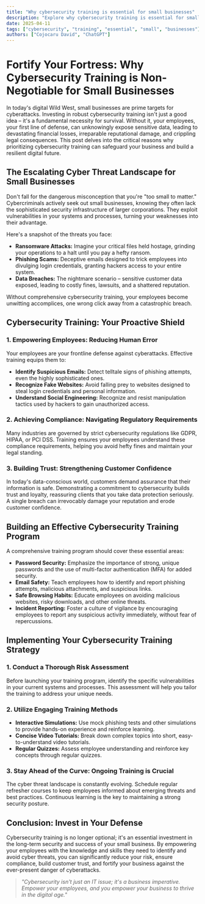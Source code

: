 ```yaml
---
title: "Why cybersecurity training is essential for small businesses"
description: "Explore why cybersecurity training is essential for small businesses in this detailed guide, offering insights, strategies, and practical tips to enhance your understanding and application of the topic."
date: 2025-04-11
tags: ["cybersecurity", "training", "essential", "small", "businesses"]
authors: ["Cojocaru David", "ChatGPT"]
---
```


# Fortify Your Fortress: Why Cybersecurity Training is Non-Negotiable for Small Businesses

In today's digital Wild West, small businesses are prime targets for cyberattacks. Investing in robust cybersecurity training isn't just a good idea – it's a fundamental necessity for survival. Without it, your employees, your first line of defense, can unknowingly expose sensitive data, leading to devastating financial losses, irreparable reputational damage, and crippling legal consequences. This post delves into the critical reasons why prioritizing cybersecurity training can safeguard your business and build a resilient digital future.

## The Escalating Cyber Threat Landscape for Small Businesses

Don't fall for the dangerous misconception that you're "too small to matter." Cybercriminals actively seek out small businesses, knowing they often lack the sophisticated security infrastructure of larger corporations. They exploit vulnerabilities in your systems and processes, turning your weaknesses into their advantage.

Here's a snapshot of the threats you face:

- **Ransomware Attacks:** Imagine your critical files held hostage, grinding your operations to a halt until you pay a hefty ransom.
- **Phishing Scams:** Deceptive emails designed to trick employees into divulging login credentials, granting hackers access to your entire system.
- **Data Breaches:** The nightmare scenario – sensitive customer data exposed, leading to costly fines, lawsuits, and a shattered reputation.

Without comprehensive cybersecurity training, your employees become unwitting accomplices, one wrong click away from a catastrophic breach.

## Cybersecurity Training: Your Proactive Shield

### 1. Empowering Employees: Reducing Human Error

Your employees are your frontline defense against cyberattacks. Effective training equips them to:

- **Identify Suspicious Emails:** Detect telltale signs of phishing attempts, even the highly sophisticated ones.
- **Recognize Fake Websites:** Avoid falling prey to websites designed to steal login credentials and personal information.
- **Understand Social Engineering:** Recognize and resist manipulation tactics used by hackers to gain unauthorized access.

### 2. Achieving Compliance: Navigating Regulatory Requirements

Many industries are governed by strict cybersecurity regulations like GDPR, HIPAA, or PCI DSS. Training ensures your employees understand these compliance requirements, helping you avoid hefty fines and maintain your legal standing.

### 3. Building Trust: Strengthening Customer Confidence

In today's data-conscious world, customers demand assurance that their information is safe. Demonstrating a commitment to cybersecurity builds trust and loyalty, reassuring clients that you take data protection seriously. A single breach can irrevocably damage your reputation and erode customer confidence.

## Building an Effective Cybersecurity Training Program

A comprehensive training program should cover these essential areas:

- **Password Security:** Emphasize the importance of strong, unique passwords and the use of multi-factor authentication (MFA) for added security.
- **Email Safety:** Teach employees how to identify and report phishing attempts, malicious attachments, and suspicious links.
- **Safe Browsing Habits:** Educate employees on avoiding malicious websites, risky downloads, and other online threats.
- **Incident Reporting:** Foster a culture of vigilance by encouraging employees to report any suspicious activity immediately, without fear of repercussions.

## Implementing Your Cybersecurity Training Strategy

### 1. Conduct a Thorough Risk Assessment

Before launching your training program, identify the specific vulnerabilities in your current systems and processes. This assessment will help you tailor the training to address your unique needs.

### 2. Utilize Engaging Training Methods

- **Interactive Simulations:** Use mock phishing tests and other simulations to provide hands-on experience and reinforce learning.
- **Concise Video Tutorials:** Break down complex topics into short, easy-to-understand video tutorials.
- **Regular Quizzes:** Assess employee understanding and reinforce key concepts through regular quizzes.

### 3. Stay Ahead of the Curve: Ongoing Training is Crucial

The cyber threat landscape is constantly evolving. Schedule regular refresher courses to keep employees informed about emerging threats and best practices. Continuous learning is the key to maintaining a strong security posture.

## Conclusion: Invest in Your Defense

Cybersecurity training is no longer optional; it's an essential investment in the long-term security and success of your small business. By empowering your employees with the knowledge and skills they need to identify and avoid cyber threats, you can significantly reduce your risk, ensure compliance, build customer trust, and fortify your business against the ever-present danger of cyberattacks.

> _"Cybersecurity isn't just an IT issue; it's a business imperative. Empower your employees, and you empower your business to thrive in the digital age."_
